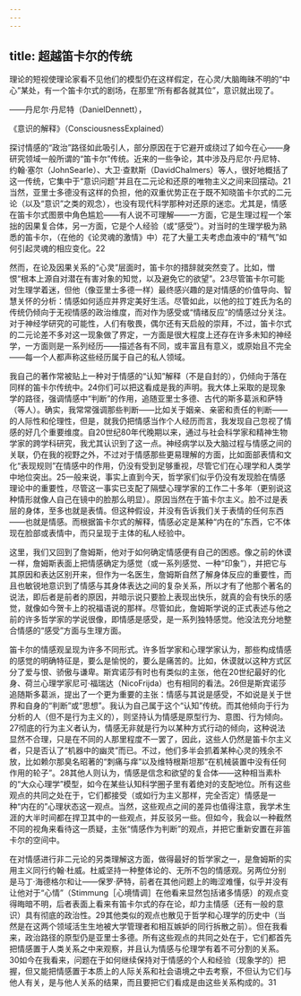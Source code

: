 ```yaml
---
---
---
```

title: 超越笛卡尔的传统
---




理论的短视使理论家看不见他们的模型仍在这样假定，在心灵/大脑晦昧不明的“中心”某处，有一个笛卡尔式的剧场，在那里“所有都各就其位”，意识就出现了。

——丹尼尔·丹尼特（DanielDennett），

《意识的解释》（ConsciousnessExplained）

探讨情感的“政治”路径如此吸引人，部分原因在于它避开或绕过了如今在心——身研究领域一般所谓的“笛卡尔”传统。近来的一些争论，其中涉及丹尼尔·丹尼特、约翰·塞尔（JohnSearle）、大卫·查默斯（DavidChalmers）等人，很好地概括了这一传统，它集中于“意识问题”并且在二元论和还原的唯物主义之间来回摆动。21当然，亚里士多德没有这样的负担，他的双重优势正在于既不知晓笛卡尔式的二元论（以及“意识”之类的观念），也没有现代科学那种对还原的迷恋。尤其是，情感在笛卡尔式图景中角色尴尬——有人说不可理解——一方面，它是生理过程一个笨拙的因果复合体，另一方面，它是个人经验（或“感受”）。对当时的生理学极为熟悉的笛卡尔，（在他的《论灵魂的激情》中）花了大量工夫考虑血液中的“精气”如何引起灵魂的相应变化。22

然而，在论及因果关系的“心灵”层面时，笛卡尔的措辞就突然变了。比如，憎恨“根本上源自对潜在有害对象的知觉，以及避免它的欲望”。23尽管笛卡尔可能对生理学着迷，但他（像亚里士多德一样）最终感兴趣的是对情感的价值导向、智慧关怀的分析：情感如何适应并界定美好生活。尽管如此，以他的拉丁姓氏为名的传统仍倾向于无视情感的政治维度，而对作为感受或“情绪反应”的情感过分关注。对于神经学研究的可能性，人们有敬畏，偶尔还有天启般的崇拜，不过，笛卡尔式的二元论差不多对这一现象做了界定，一方面是很大程度上还存在许多未知的神经学，一方面则是一系列经历——描述各有不同，或丰富且有意义，或原始且不完全——每一个人都声称这些经历属于自己的私人领域。

我自己的著作常被贴上一种对于情感的“认知”解释（不是自封的），仍倾向于落在同样的笛卡尔传统中。24你们可以把这看成是我的声明。我大体上采取的是现象学的路径，强调情感中“判断”的作用，追随亚里士多德、古代的斯多葛派和萨特（等人）。确实，我常常强调那些判断——比如关于姻亲、亲密和责任的判断——的人际性和伦理性，但是，就我仍把情感当作个人经历而言，我发现自己忽视了情感的好几个重要维度。自20世纪80年代晚期以来，通过与社会科学家和精神生物学家的跨学科研究，我尤其认识到了这一点。神经病学以及大脑过程与情感之间的关联，仍在我的视野之外，不过对于情感那些更易理解的方面，比如面部表情和文化“表现规则”在情感中的作用，仍没有受到足够重视，尽管它们在心理学和人类学中地位突出。25一般来说，事实上直到今天，哲学家们似乎仍没有发现脸在情感理论中的重要性，尽管这一事实已支配了隔壁心理学家的工作二十多年（更别说这种情形就像人自己在镜中的脸那么明显）。原因当然在于笛卡尔主义。脸不过是表层的身体，至多也就是表情。但这种假设，并没有告诉我们关于表情的任何东西——也就是情感。而根据笛卡尔式的解释，情感必定是某种“内在的”东西，它不体现在脸部或表情中，而只呈现于主体的私人经验中。

这里，我们又回到了詹姆斯，他对于如何确定情感便有自己的困惑。像之前的休谟一样，詹姆斯表面上把情感确定为感觉（或一系列感觉、一种“印象”），并把它与其原因和表达区别开来，但作为一名医生，詹姆斯自然了解身体反应的重要性，而且也敏锐地意识到了情感与其身体表达之间的复杂关系，所以才有了他那个著名的说法，即后者是前者的原因，并暗示说只要脸上表现出快乐，就真的会有快乐的感觉，就像如今贺卡上的祝福语说的那样。尽管如此，詹姆斯学说的正式表述与他之前的许多哲学家的学说很像，即情感是感受，是一系列独特感觉。他没法充分地整合情感的“感受”方面与生理方面。

笛卡尔的情感观呈现为许多不同形式。许多哲学家和心理学家认为，那些构成情感的感觉的明确特征是，要么是愉悦的，要么是痛苦的。比如，休谟就以这种方式区分了爱与恨、骄傲与谦卑。斯宾诺莎有时也有类似的主张，他在20世纪最好的化身、荷兰心理学家尼可·福瑞达（NicoFrijda）也有相同的看法。26但是斯宾诺莎追随斯多葛派，提出了一个更为重要的主张：情感与其说是感受，不如说是关于世界和自身的“判断”或“思想”。我认为自己属于这个“认知”传统。而其他倾向于行为分析的人（但不是行为主义的），则坚持认为情感是原型行为、意图、行为倾向。27彻底的行为主义者认为，情感无非就是行为以某种方式行动的倾向，这种说法显然不合理，只是在不同的人那里程度不一罢了，因此，这些人仍然是笛卡尔主义者，只是否认了“机器中的幽灵”而已。不过，他们多半会抓着某种心灵的残余不放，比如赖尔那臭名昭著的“刺痛与痒”以及维特根斯坦那“在机械装置中没有任何作用的轮子”。28其他人则认为，情感是信念和欲望的复合体——这种相当素朴的“大众心理学”模型，如今在某些认知科学圈子里有着绝对的支配地位。所有这些观点的共同之处在于，它们都接受（或如行为主义那样，完全否定）情感是一种“内在的”心理状态这一观点。当然，这些观点之间的差异也值得注意，我学术生涯的大半时间都在捍卫其中的一些观点，并反驳另一些。但如今，我会以一种截然不同的视角来看待这一质疑，主张“情感作为判断”的观点，并把它重新安置在非笛卡尔的空间中。

在对情感进行非二元论的另类理解这方面，做得最好的哲学家之一，是詹姆斯的实用主义同行约翰·杜威。杜威坚持一种整体论的、无所不包的情感观。另两位分别是马丁·海德格尔和让——保罗·萨特，前者在其他问题上的晦涩难懂，似乎并没有让他对于“心情”（Stimmung［心境情调］在他看来显然包括诸多情感）的观点变得晦暗不明，后者表面上看来有笛卡尔式的存在论，却力主情感（还有一般的意识）具有彻底的政治性。29其他类似的观点也散见于哲学和心理学的历史中（当然是在这两个领域活生生地被大学管理者和相互嫉妒的同行拆散之前）。但在我看来，政治路径的原型仍是亚里士多德。所有这些观点的共同之处在于，它们都首先把情感置于人类关系之中来观察，并且认为情感与伦理学有着不可分割的关系。30如今在我看来，问题在于如何继续保持对于情感的个人和经验（现象学的）把握，但又能把情感置于本质上的人际关系和社会语境之中去考察，不但认为它们与他人有关，是与他人关系的结果，而且要把它们看成是由这些关系构成的。31